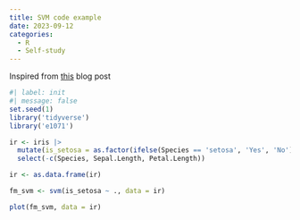 ```yaml
---
title: SVM code example
date: 2023-09-12
categories:
  - R
  - Self-study
---
```


Inspired from [this](https://www.spsanderson.com/steveondata/posts/2023-09-11/index.html) blog post

```r
#| label: init
#| message: false
set.seed(1)
library('tidyverse')
library('e1071')
```

```r
ir <- iris |> 
  mutate(is_setosa = as.factor(ifelse(Species == 'setosa', 'Yes', 'No'))) |> 
  select(-c(Species, Sepal.Length, Petal.Length))

ir <- as.data.frame(ir)

fm_svm <- svm(is_setosa ~ ., data = ir)

plot(fm_svm, data = ir)
```

